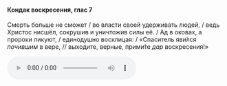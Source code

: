 #### Кондак воскресения, глас 7

Смерть больше не сможет / во власти своей удерживать людей, / ведь Христос нисшёл, сокрушив и уничтожив силы её. / Ад в оковах, а пророки ликуют, / единодушно восклицая: / «Спаситель яви́лся *почившим* в вере, // выходите, верные, прими́те *дар* воскресения!»

<audio controls>
    <source
        src="https://psmb-neos-resources.hb.bizmrg.com/target/psmb/a4bbb65d72c3fdcfcecdb42a423066e5c931255b/%D0%9A%D0%BE%D0%BD%D0%B4%D0%B0%D0%BA%20%D0%B3%D0%BB%D0%B0%D1%81%207.mp3"
        type="audio/mpeg"
    />
</audio>
